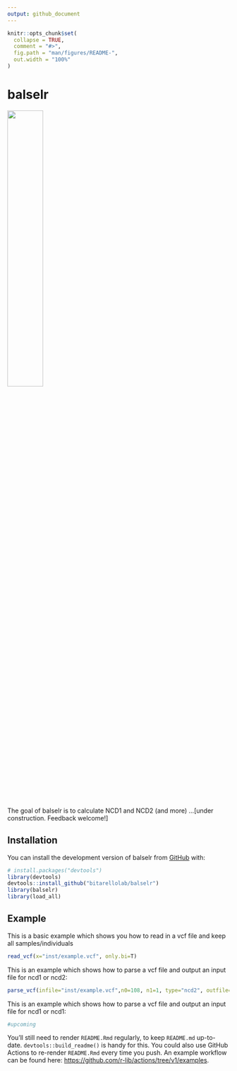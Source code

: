 ```yaml
---
output: github_document
---
```


<!-- README.md is generated from README.Rmd. Please edit that file -->

```r
knitr::opts_chunk$set(
  collapse = TRUE,
  comment = "#>",
  fig.path = "man/figures/README-",
  out.width = "100%"
)
```

# balselr

<!-- badges: start -->
![](images/balselr2.png){width=40% height=40%}
<!-- badges: end -->

The goal of balselr is to calculate NCD1 and NCD2 (and more) ...[under construction. Feedback welcome!]

## Installation

You can install the development version of balselr from [GitHub](https://github.com/) with:

``` r
# install.packages("devtools")
library(devtools)
devtools::install_github("bitarellolab/balselr")
library(balselr)
library(load_all)
```


## Example

This is a basic example which shows you how to read in a vcf file and keep all samples/individuals

``` r
read_vcf(x="inst/example.vcf", only.bi=T)
```

This is an example which shows how to parse a vcf file and output an input file for ncd1 or ncd2:

``` r
parse_vcf(infile="inst/example.vcf",n0=108, n1=1, type="ncd2", outfile="example_parse_ncd2.out")
```
This is an example which shows how to parse a vcf file and output an input file for ncd1 or ncd1:

``` r
#upcoming

```

You'll still need to render `README.Rmd` regularly, to keep `README.md` up-to-date. `devtools::build_readme()` is handy for this. You could also use GitHub Actions to re-render `README.Rmd` every time you push. An example workflow can be found here: <https://github.com/r-lib/actions/tree/v1/examples>.


